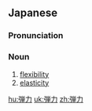 ==Japanese==
{{ja-kanjitab|だん|りょく|yomi=o}}

===Pronunciation===
{{ja-pron|だんりょく}}

===Noun===
{{ja-noun|だんりょく|kyu=彈力}}

# [[flexibility]]
# [[elasticity]]

[[hu:弾力]]
[[uk:弾力]]
[[zh:弾力]]